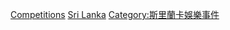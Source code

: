 [[Category:斯里蘭卡體育|Competitions]]
[[Category:各國體育競賽|Sri Lanka]]
[[Category:斯里蘭卡娛樂事件|Category:斯里蘭卡娛樂事件]]